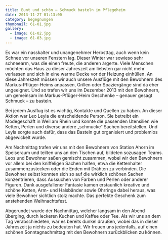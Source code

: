 ```yaml
---
title: Bunt und schön – Schmuck basteln im Pflegeheim
date: 2013-11-27 01:13:00
category: begegnungen
thumbnail: 61-01.jpg
gallery:
  - image: 61-02.jpg
  - image: 61-03.jpg
---
```


Es war ein nasskalter und unangenehmer Herbsttag, auch wenn kein Schnee vor unseren Fenstern lag. Dieser Winter war sowieso sehr schneearm, was die einen freute, die anderen ärgerte. Viele Menschen möchten das Haus zu dieser Jahreszeit am liebsten gar nicht mehr verlassen und sich in eine warme Decke vor der Heizung einhüllen. An diese Jahreszeit müssen wir auch unsere Ausflüge mit den Bewohnern des Markus-Pflüger-Heims anpassen, Grillen oder Spaziergänge sind da eher ungeeignet. Und so trafen wir uns im Dezember 2013 mit den Bewohnern, um gemeinsam im Markus-Pflüger-Heim Geschenke – genauer gesagt Schmuck – zu basteln.

Bei jedem Ausflug ist es wichtig, Kontakte und Quellen zu haben. An dieser Aktion war Leo Leyla die entscheidende Person. Sie betreibt ein Modegeschäft in Weil am Rhein und konnte die passenden Utensilien wie Ketten, Perlen und diverse andere „schmucke“ Sachen bereitstellen. Und Leyla sorgte auch dafür, dass das Basteln gut organisiert und problemlos abgewickelt wurde.

Am Nachmittag trafen wir uns mit den Bewohnern von Station Ahorn im Speiseraum und teilten uns an den Tischen auf, bildeten sozusagen Teams. Leos und Bewohner saßen gemischt zusammen, wobei wir den Bewohnern vor allem bei den kniffeligen Sachen halfen, etwa die Kettenhalter zusammenzustecken oder die Enden mit Drähten zu verbinden. Die Bewohner selbst konnten sich so auf die wirklich schönen Sachen konzentrieren, dass Aussuchen von Farben und Perlen oder anderer Figuren. Dank ausgefallener Fantasie kamen erstaunlich kreative und schöne Ketten, Arm- und Halsbänder sowie Ohrringe dabei heraus, was viele Bewohner sichtlich stolz machte. Das perfekte Geschenk zum anstehenden Weihnachtsfest.

Abgerundet wurde der Nachmittag, welcher langsam in den Abend überging, durch leckeren Kuchen und Kaffee oder Tee. Als wir uns an dem Tag verabschiedeten, war es bereits dunkel draußen, wobei das in dieser Jahreszeit ja nichts zu bedeuten hat. Wir freuen uns jedenfalls, auf einen schönen Sonntagnachmittag mit den Bewohnern zurückblicken zu können.
